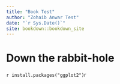 ```yaml
--- 
title: "Book Test"
author: "Zohaib Anwar Test"
date: "`r Sys.Date()`"
site: bookdown::bookdown_site
---
```


# Down the rabbit-hole

```r
install.packages("ggplot2")
```r
